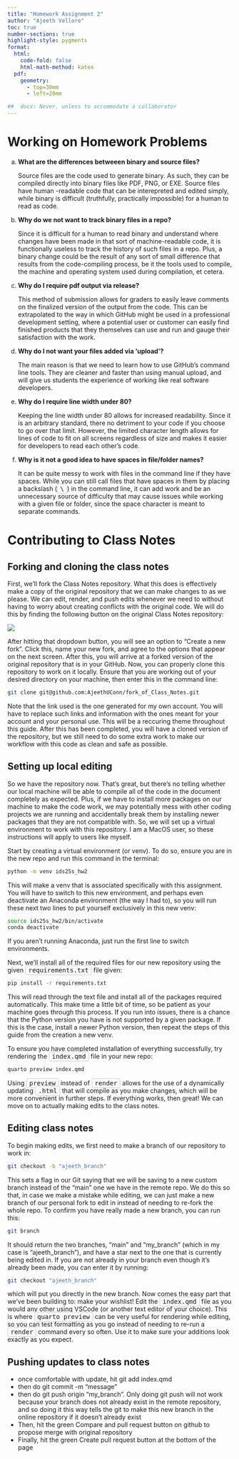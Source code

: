 ```yaml
---
title: "Homework Assignment 2"
author: "Ajeeth Vellore"
toc: true
number-sections: true
highlight-style: pygments
format: 
  html: 
    code-fold: false
    html-math-method: katex
  pdf: 
    geometry: 
      - top=30mm
      - left=20mm

##  docx: Never, unless to accommodate a collaborator
---
```


# Working on Homework Problems

a. **What are the differences betweeen binary and source files?**

   Source files are the code used to generate binary. As such, they can be 
   compiled directly into binary files like PDF, PNG, or EXE. Source files have 
   human -readable code that can be interepreted and edited simply, while binary
   is difficult (truthfully, practically impossible) for a human to read as 
   code.

a. **Why do we not want to track binary files in a repo?**

   Since it is difficult for a human to read binary and understand where changes
   have been made in that sort of machine-readable code, it is functionally
   useless to track the history of such files in a repo. Plus, a binary change
   could be the result of any sort of small difference that results from the
   code-compiling process, be it the tools used to compile, the machine and
   operating system used during compilation, et cetera.
   
a. **Why do I require pdf output via release?**

   This method of submission allows for graders to easily leave comments on the
   finalized version of the output from the code. This can be extrapolated to
   the way in which GitHub might be used in a professional development setting,
   where a potential user or customer can easily find finished products that
   they themselves can use and run and gauge their satisfaction with the work.

a. **Why do I not want your files added via ‘upload’?**

   The main reason is that we need to learn how to use GitHub's command line 
   tools. They are cleaner and faster than using manual upload, and will give
   us students the experience of working like real software developers.

a. **Why do I require line width under 80?**

   Keeping the line width under 80 allows for increased readability. Since it is
   an arbitrary standard, there no detriment to your code if you choose to go
   over that limit. However, the limited character length allows for lines of
   code to fit on all screens regardless of size and makes it easier for
   developers to read each other's code.

a. **Why is it not a good idea to have spaces in file/folder names?**

   It can be quite messy to work with files in the command line if they have
   spaces. While you can still call files that have spaces in them by placing a
   backslash (<span style="border: 1px solid #ccc; background-color: #f9f9f9;
   padding: 2px 6px; border-radius: 4px; font-family: monospace;">\\</span>) in
   the command line, it can add work and be an unnecessary source of difficulty
   that may cause issues while working with a given file or folder, since the 
   space character is meant to separate commands.

# Contributing to Class Notes

## Forking and cloning the class notes

First, we'll fork the Class Notes repository. What this does is effectively make
a copy of the original repository that we can make changes to as we please. We
can edit, render, and push edits whenever we need to without having to worry
about creating conflicts with the original code. We will do this by finding the
following button on the original Class Notes repository:

![](ForkingScreenshot.png)

After hitting that dropdown button, you will see an option to "Create a new
fork". Click this, name your new fork, and agree to the options that appear on
the next screen. After this, you will arrive at a forked version of the original
repository that is in your GitHub. Now, you can properly clone this repository
to work on it locally. Ensure that you are working out of your desired directory
on your machine, then enter this in the command line:

::: { .callout-note title="Terminal" }
```bash
git clone git@github.com:AjeethUConn/fork_of_Class_Notes.git
```
:::

Note that the link used is the one generated for my own account. You will have
to replace such links and information with the ones meant for your account and
your personal use. This will be a reccuring theme throughout this guide. After
this has been completed, you will have a cloned version of the repository, but
we still need to do some extra work to make our workflow with this code as clean
and safe as possible.

## Setting up local editing

So we have the repository now. That's great, but there's no telling whether our
local machine will be able to compile all of the code in the document completely
as expected. Plus, if we have to install more packages on our machine to make
the code work, we may potentially mess with other coding projects we are running
and accidentally break them by installing newer packages that they are not
compatible with. So, we will set up a virtual environment to work with this
repository. I am a MacOS user, so these instructions will apply to users like
myself.

Start by creating a virtual environment (or venv). To do so, ensure you are in
the new repo and run this command in the terminal:

::: { .callout-note title="Terminal" }
```bash
python -m venv ids25s_hw2
```
:::

This will make a venv that is associated specifically with this assignment.
You will have to switch to this new environment, and perhaps even deactivate an
Anaconda environment (the way I had to), so you will run these next two lines to
put yourself exclusively in this new venv:

::: { .callout-note title="Terminal" }
```bash
source ids25s_hw2/bin/activate
conda deactivate
```
:::

If you aren't running Anaconda, just run the first line to switch environments.

Next, we'll install all of the required files for our new repository using the
given <span style="border: 1px solid #ccc; background-color: #f9f9f9; padding:
2px 6px; border-radius: 4px; font-family: monospace;">requirements.txt</span>
file given:

::: { .callout-note title="Terminal" }
```bash
pip install -r requirements.txt
```
:::

This will read through the text file and install all of the packages required
automatically. This make time a little bit of time, so be patient as your
machine goes through this process. If you run into issues, there is a chance
that the Python version you have is not supported by a given package. If this is
the case, install a newer Python version, then repeat the steps of this guide
from the creation a new venv.

To ensure you have completed installation of everything successfully, try
rendering the <span style="border: 1px solid #ccc; background-color: #f9f9f9;
padding: 2px 6px; border-radius: 4px; font-family: monospace;">index.qmd</span>
file in your new repo:

::: { .callout-note title="Terminal" }
```bash
quarto preview index.qmd
```
:::

Using <span style="border: 1px solid #ccc; background-color: #f9f9f9;
padding: 2px 6px; border-radius: 4px; font-family: monospace;">preview</span>
instead of <span style="border: 1px solid #ccc; background-color: #f9f9f9;
padding: 2px 6px; border-radius: 4px; font-family: monospace;">render</span>
allows for the use of a dynamically updating <span style="border: 1px solid
#ccc; background-color: #f9f9f9; padding: 2px 6px; border-radius: 4px;
font-family: monospace;">.html</span> that will compile as you make changes,
which will be more convenient in further steps. If everything works, then great!
We can move on to actually making edits to the class notes.

## Editing class notes

To begin making edits, we first need to make a branch of our repository to work
in:

::: { .callout-note title="Terminal" }
```bash
git checkout -b "ajeeth_branch"
```
:::

This sets a flag in our Git saying that we will be saving to a new custom branch
instead of the "main" one we have in the remote repo. We do this so that, in
case we make a mistake while editing, we can just make a new branch of our
personal fork to edit in instead of needing to re-fork the whole repo. To
confirm you have really made a new branch, you can run this:

::: { .callout-note title="Terminal" }
```bash
git branch
```
:::

It should return the two branches, "main" and "my_branch" (which in my case is
"ajeeth_branch"), and have a star next to the one that is currently being edited
in. If you are not already in your branch even though it's already been made,
you can enter it by running:

::: { .callout-note title="Terminal" }
```bash
git checkout "ajeeth_branch"
```
:::

which will put you directly in the new branch. Now comes the easy part that
we've been building to: make your wishlist! Edit the <span style="border: 1px
solid #ccc; background-color: #f9f9f9; padding: 2px 6px; border-radius: 4px;
font-family: monospace;">index.qmd</span> file as you would any other using
VSCode (or another text editor of your choice). This is where <span
style="border: 1px solid #ccc; background-color: #f9f9f9; padding: 2px 6px;
border-radius: 4px; font-family: monospace;">quarto preview</span> can be very
useful for rendering while editing, so you can test formatting as you go instead
of needing to re-run a <span style="border: 1px solid #ccc; background-color:
#f9f9f9; padding: 2px 6px; border-radius: 4px; font-family:
monospace;">render</span> command every so often. Use it to make sure your
additions look exactly as you expect.

## Pushing updates to class notes

- once comfortable with update, hit git add index.qmd
- then do git commit -m "message"
- then do git push origin "my_branch". Only doing git push will not work because your branch does not already exist in the remote repository,
  and so doing it this way tells the git to make this new branch in the online repository if it doesn't already exist
- Then, hit the green Compare and pull request button on github to propose merge with original repository
- Finally, hit the green Create pull request button at the bottom of the page
